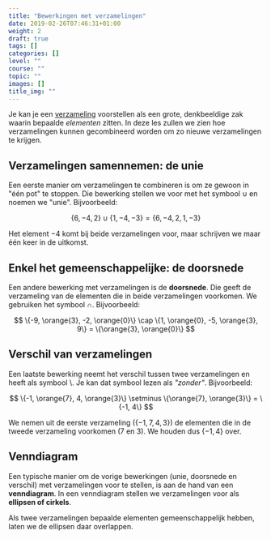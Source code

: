 ```yaml
---
title: "Bewerkingen met verzamelingen"
date: 2019-02-26T07:46:31+01:00
weight: 2
draft: true
tags: []
categories: []
level: ""
course: ""
topic: ""
images: []
title_img: ""
---
```


Je kan je een [verzameling](../intro)
voorstellen als een grote, denkbeeldige zak waarin bepaalde _elementen_ zitten. In deze les zullen we zien hoe verzamelingen kunnen gecombineerd worden om zo nieuwe verzamelingen te krijgen.

## Verzamelingen samennemen: de unie

Een eerste manier om verzamelingen te combineren is om ze gewoon in "één pot" te stoppen. Die bewerking stellen we voor met het symbool $\cup$ en noemen we "unie". Bijvoorbeeld:


$$
\{6, -4, 2\} \cup \{1, -4, - 3\} = \{6, -4, 2, 1, -3\}
$$


Het element $-4$ komt bij beide verzamelingen voor, maar schrijven we maar één keer in de uitkomst.

## Enkel het gemeenschappelijke: de doorsnede

Een andere bewerking met verzamelingen is de **doorsnede**. Die geeft de verzameling van de elementen die in beide verzamelingen voorkomen. We gebruiken het symbool $\cap$. Bijvoorbeeld:


$$
\{-9, \orange{3}, -2, \orange{0}\} \cap \{1, \orange{0}, -5, \orange{3}, 9\} = \{\orange{3}, \orange{0}\}
$$


## Verschil van verzamelingen

Een laatste bewerking neemt het verschil tussen twee verzamelingen en heeft als symbool $\setminus$. Je kan dat symbool lezen als _"zonder"_. Bijvoorbeeld:


$$
\{-1, \orange{7}, 4, \orange{3}\} \setminus \{\orange{7}, \orange{3}\} = \{-1, 4\}
$$


We nemen uit de eerste verzameling ($\{-1, 7, 4, 3\}$) de elementen die in de tweede verzameling voorkomen ($7$ en $3$). We houden dus $\{-1, 4\}$ over.

## Venndiagram

Een typische manier om de vorige bewerkingen <Mute>(unie, doorsnede en verschil)</Mute>
met verzamelingen voor te stellen, is aan de hand van een **venndiagram**. In een venndiagram stellen we verzamelingen voor als **ellipsen of cirkels**.

Als twee verzamelingen bepaalde elementen gemeenschappelijk hebben, laten we de ellipsen daar overlappen.
